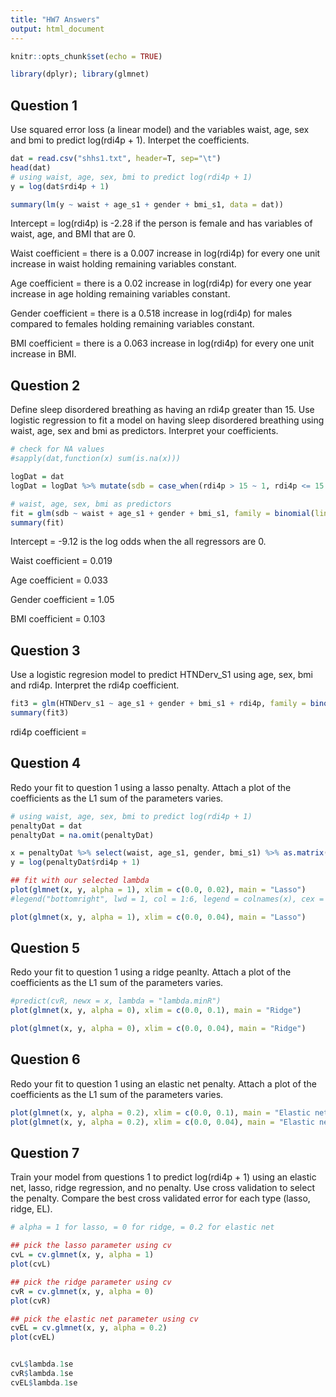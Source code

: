 ```yaml
---
title: "HW7 Answers"
output: html_document
---
```


```r
knitr::opts_chunk$set(echo = TRUE)

library(dplyr); library(glmnet)
```

## Question 1

Use squared error loss (a linear model) and the variables waist, age, sex and bmi to predict log(rdi4p + 1). Interpet the coefficients.
```r
dat = read.csv("shhs1.txt", header=T, sep="\t")
head(dat)
# using waist, age, sex, bmi to predict log(rdi4p + 1)
y = log(dat$rdi4p + 1)

summary(lm(y ~ waist + age_s1 + gender + bmi_s1, data = dat))
```
Intercept = log(rdi4p) is -2.28 if the person is female and has variables of waist, age, and BMI that are 0.

Waist coefficient = there is a 0.007 increase in log(rdi4p) for every one unit increase in waist holding remaining variables constant.

Age coefficient = there is a 0.02 increase in log(rdi4p) for every one year increase in age holding remaining variables constant.

Gender coefficient = there is a 0.518 increase in log(rdi4p) for males compared to females holding remaining variables constant.

BMI coefficient = there is a 0.063 increase in log(rdi4p) for every one unit increase in BMI.


## Question 2

Define sleep disordered breathing as having an rdi4p greater than 15. Use logistic regression to fit a model on having sleep disordered breathing using waist, age, sex and bmi as predictors. Interpret your coefficients.

```r
# check for NA values
#sapply(dat,function(x) sum(is.na(x)))

logDat = dat
logDat = logDat %>% mutate(sdb = case_when(rdi4p > 15 ~ 1, rdi4p <= 15 ~ 0, TRUE ~ NA_real_))

# waist, age, sex, bmi as predictors
fit = glm(sdb ~ waist + age_s1 + gender + bmi_s1, family = binomial(link = 'logit'), data = logDat)
summary(fit)

```
Intercept = -9.12 is the log odds when the all regressors are 0.

Waist coefficient = 0.019

Age coefficient = 0.033

Gender coefficient = 1.05

BMI coefficient = 0.103


## Question 3

Use a logistic regresion model to predict HTNDerv_S1 using age, sex, bmi and rdi4p. Interpret the rdi4p coefficient.

```r

fit3 = glm(HTNDerv_s1 ~ age_s1 + gender + bmi_s1 + rdi4p, family = binomial(link = 'logit'), data = dat)
summary(fit3)
```

rdi4p coefficient = 


## Question 4

Redo your fit to question 1 using a lasso penalty. Attach a plot of the coefficients as the L1 sum of the parameters varies.
```r

# using waist, age, sex, bmi to predict log(rdi4p + 1)
penaltyDat = dat
penaltyDat = na.omit(penaltyDat)

x = penaltyDat %>% select(waist, age_s1, gender, bmi_s1) %>% as.matrix()
y = log(penaltyDat$rdi4p + 1)

## fit with our selected lambda
plot(glmnet(x, y, alpha = 1), xlim = c(0.0, 0.02), main = "Lasso")
#legend("bottomright", lwd = 1, col = 1:6, legend = colnames(x), cex = .7)

plot(glmnet(x, y, alpha = 1), xlim = c(0.0, 0.04), main = "Lasso")

```


## Question 5

Redo your fit to question 1 using a ridge peanlty. Attach a plot of the coefficients as the L1 sum of the parameters varies.
```r

#predict(cvR, newx = x, lambda = "lambda.minR")
plot(glmnet(x, y, alpha = 0), xlim = c(0.0, 0.1), main = "Ridge")

plot(glmnet(x, y, alpha = 0), xlim = c(0.0, 0.04), main = "Ridge")

```

## Question 6

Redo your fit to question 1 using an elastic net penalty. Attach a plot of the coefficients as the L1 sum of the parameters varies.
```r
plot(glmnet(x, y, alpha = 0.2), xlim = c(0.0, 0.1), main = "Elastic net")
plot(glmnet(x, y, alpha = 0.2), xlim = c(0.0, 0.04), main = "Elastic net")

```

## Question 7

Train your model from questions 1 to predict log(rdi4p + 1) using an elastic net, lasso, ridge regression, and no penalty. Use cross validation to select the penalty. Compare the best cross validated error for each type (lasso, ridge, EL).

```r

# alpha = 1 for lasso, = 0 for ridge, = 0.2 for elastic net

## pick the lasso parameter using cv
cvL = cv.glmnet(x, y, alpha = 1)
plot(cvL)

## pick the ridge parameter using cv
cvR = cv.glmnet(x, y, alpha = 0)
plot(cvR)

## pick the elastic net parameter using cv
cvEL = cv.glmnet(x, y, alpha = 0.2)
plot(cvEL)


cvL$lambda.1se
cvR$lambda.1se
cvEL$lambda.1se

```




